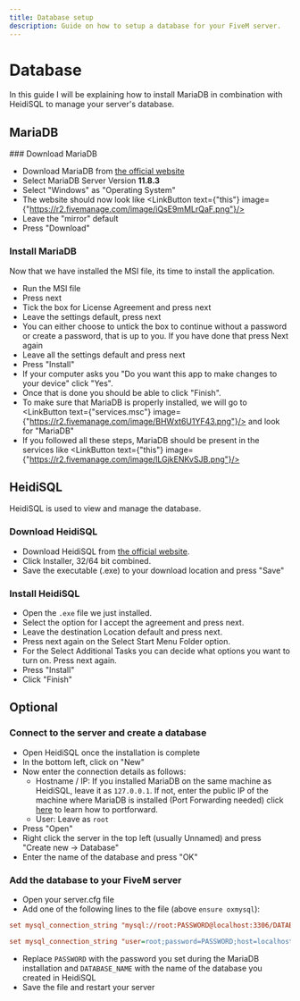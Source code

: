 ```yaml
---
title: Database setup
description: Guide on how to setup a database for your FiveM server.
---
```



# Database

In this guide I will be explaining how to install MariaDB in combination with HeidiSQL to manage your server's database.

## MariaDB
<Steps>
### Download MariaDB

- Download MariaDB from [the official website](https://mariadb.org/download)
- Select MariaDB Server Version **11.8.3**
- Select "Windows" as "Operating System"
- The website should now look like <LinkButton text={"this"} image={"https://r2.fivemanage.com/image/iQsE9mMLrQaF.png"}/>
- Leave the "mirror" default
- Press "Download"

### Install MariaDB

Now that we have installed the MSI file, its time to install the application.
- Run the MSI file
- Press next
- Tick the box for License Agreement and press next
- Leave the settings default, press next
- You can either choose to untick the box to continue without a password or create a password, that is up to you. If you have done that press Next again
- Leave all the settings default and press next
- Press "Install"
- If your computer asks you "Do you want this app to make changes to your device" click "Yes".
- Once that is done you should be able to click "Finish".
- To make sure that MariaDB is properly installed, we will go to <LinkButton text={"services.msc"} image={"https://r2.fivemanage.com/image/BHWxt6U1YF43.png"}/> and look for "MariaDB"
- If you followed all these steps, MariaDB should be present in the services like <LinkButton text={"this"} image={"https://r2.fivemanage.com/image/lLGjkENKvSJB.png"}/>
</Steps>

## HeidiSQL

HeidiSQL is used to view and manage the database.
<Steps>

### Download HeidiSQL

- Download HeidiSQL from [the official website](https://www.heidisql.com/download.php).
- Click Installer, 32/64 bit combined.
- Save the executable (.exe) to your download location and press "Save"

### Install HeidiSQL

- Open the `.exe` file we just installed.
- Select the option for I accept the agreement and press next.
- Leave the destination Location default and press next.
- Press next again on the Select Start Menu Folder option.
- For the Select Additional Tasks you can decide what options you want to turn on. Press next again.
- Press "Install"
- Click "Finish"

</Steps>

## Optional

### Connect to the server and create a database
- Open HeidiSQL once the installation is complete
- In the bottom left, click on "New"
- Now enter the connection details as follows:
  - Hostname / IP: If you installed MariaDB on the same machine as HeidiSQL, leave it as `127.0.0.1`. If not, enter the public IP of the machine where MariaDB is installed (Port Forwarding needed) click [here](https://docs.yorick.gg/FiveM/Server/Windows/Portforwarding) to learn how to portforward.
  - User: Leave as `root`
- Press "Open"
- Right click the server in the top left (usually Unnamed) and press "Create new -> Database"
- Enter the name of the database and press "OK"

### Add the database to your FiveM server
- Open your server.cfg file
- Add one of the following lines to the file (above `ensure oxmysql`):
```cfg
set mysql_connection_string "mysql://root:PASSWORD@localhost:3306/DATABASE_NAME"
```
```cfg
set mysql_connection_string "user=root;password=PASSWORD;host=localhost;port=3306;database=DATABASE_NAME"
```
- Replace `PASSWORD` with the password you set during the MariaDB installation and `DATABASE_NAME` with the name of the database you created in HeidiSQL
- Save the file and restart your server
